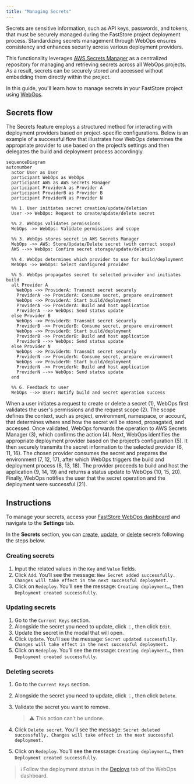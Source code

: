 ---
title: "Managing Secrets"
---

Secrets are sensitive information, such as API keys, passwords, and tokens, that must be securely managed during the FastStore project deployment process. Standardizing secrets management through WebOps ensures consistency and enhances security across various deployment providers.

This functionality leverages [AWS Secrets Manager](https://aws.amazon.com/pt/secrets-manager/) as a centralized repository for managing and retrieving secrets across all WebOps projects. As a result, secrets can be securely stored and accessed without embedding them directly within the project.

In this guide, you'll learn how to manage secrets in your FastStore project using [WebOps](https://developers.vtex.com/docs/guides/faststore/1-onboarding-overview).

## Secrets flow

The Secrets feature employs a structured method for interacting with deployment providers based on project-specific configurations. Below is an example of a successful flow that illustrates how WebOps determines the appropriate provider to use based on the project’s settings and then delegates the build and deployment process accordingly.

```mermaid
sequenceDiagram
autonumber
  actor User as User
  participant WebOps as WebOps
  participant AWS as AWS Secrets Manager
  participant ProviderA as Provider A
  participant ProviderB as Provider B
  participant ProviderN as Provider N

  %% 1. User initiates secret creation/update/deletion
  User ->> WebOps: Request to create/update/delete secret

  %% 2. WebOps validates permissions
  WebOps ->> WebOps: Validate permissions and scope

  %% 3. WebOps stores secret in AWS Secrets Manager
  WebOps ->> AWS: Store/Update/Delete secret (with correct scope)
  AWS -->> WebOps: Confirm secret storage/update/deletion

  %% 4. WebOps determines which provider to use for build/deployment
  WebOps ->> WebOps: Select configured provider

  %% 5. WebOps propagates secret to selected provider and initiates build
  alt Provider A
    WebOps ->> ProviderA: Transmit secret securely
    ProviderA ->> ProviderA: Consume secret, prepare environment
    WebOps ->> ProviderA: Start build/deployment
    ProviderA ->> ProviderA: Build and host application
    ProviderA -->> WebOps: Send status update
  else Provider B
    WebOps ->> ProviderB: Transmit secret securely
    ProviderB ->> ProviderB: Consume secret, prepare environment
    WebOps ->> ProviderB: Start build/deployment
    ProviderB ->> ProviderB: Build and host application
    ProviderB -->> WebOps: Send status update
  else Provider N
    WebOps ->> ProviderN: Transmit secret securely
    ProviderN ->> ProviderN: Consume secret, prepare environment
    WebOps ->> ProviderN: Start build/deployment
    ProviderN ->> ProviderN: Build and host application
    ProviderN -->> WebOps: Send status update
  end

  %% 6. Feedback to user
  WebOps -->> User: Notify build and secret operation success
```

When a user initiates a request to create or delete a secret (1), WebOps first validates the user's permissions and the request scope (2). The scope defines the context, such as project, environment, namespace, or account, that determines where and how the secret will be stored, propagated, and accessed. Once validated, WebOps forwards the operation to AWS Secrets Manager (3), which confirms the action (4). Next, WebOps identifies the appropriate deployment provider based on the project’s configuration (5). It then securely transmits the secret information to the selected provider (6, 11, 16). The chosen provider consumes the secret and prepares the environment (7, 12, 17), after which WebOps triggers the build and deployment process (8, 13, 18). The provider proceeds to build and host the application (9, 14, 19) and returns a status update to WebOps (10, 15, 20). Finally, WebOps notifies the user that the secret operation and the deployment were successful (21).

## Instructions

To manage your secrets, access your [FastStore WebOps dashboard](https://developers.vtex.com/docs/guides/faststore/1-onboarding-dashboard) and navigate to the **Settings** tab.

In the **Secrets** section, you can [create](#creating-secrets), [update](#updating-secrets), or [delete](#deleting-secrets) secrets following the steps below.

### Creating secrets

1. Input the related values in the `Key` and `Value` fields.
2. Click `Add`. You’ll see the message: `New Secret added successfully. Changes will take effect in the next successful deployment.`
3. Click on `Redeploy`. You’ll see the message: `Creating deployment…`, then `Deployment created successfully`.

### Updating secrets

1. Go to the `Current Keys` section.
2. Alongside the secret you need to update, click `⋮`, then click `Edit`.
3. Update the secret in the modal that will open.
4. Click `Update`. You’ll see the message: `Secret updated successfully. Changes will take effect in the next successful deployment.`
5. Click on `Redeploy`. You’ll see the message: `Creating deployment…`, then `Deployment created successfully`.

### Deleting secrets

1. Go to the `Current Keys` section.
2. Alongside the secret you need to update, click `⋮`, then click `Delete`.
3. Validate the secret you want to remove. 

	>⚠ This action can’t be undone.

4. Click `Delete secret`. You’ll see the message: `Secret deleted successfully. Changes will take effect in the next successful deployment.`
5. Click on `Redeploy`. You’ll see the message: `Creating deployment…`, then `Deployment created successfully`.

>ℹ Follow the deployment status in the [Deploys](https://developers.vtex.com/docs/guides/faststore/1-onboarding-dashboard#deploys) tab of the WebOps dashboard.
